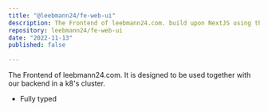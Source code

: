 ```yaml
---
title: "@leebmann24/fe-web-ui"
description: The Frontend of leebmann24.com. build upon NextJS using the AppRouter. It is designed to be used together with Relay graphQL. Using ShadCN Customized Components. Utilizing ServerActions and more from NextJS.
repository: leebmann24/fe-web-ui
date: "2022-11-13"
published: false
  
---
```

The Frontend of leebmann24.com. It is designed to be used together with our backend in a k8's cluster.

- Fully typed
